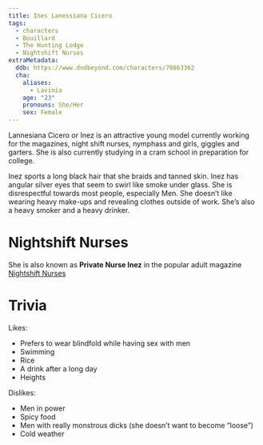 ```yaml
---
title: Ines Lanessiana Cicero
tags:
  - characters
  - Bouillard
  - The Hunting Lodge
  - Nightshift Nurses
extraMetadata:
  ddb: https://www.dndbeyond.com/characters/70863362
  cha:
    aliases:
      - Lavinia
    age: "23"
    pronouns: She/Her
    sex: Female
---
```


<OutOfDate />

Lannesiana Cicero or Inez is an attractive young model currently working for the
magazines, night shift nurses, nymphass and girls, giggles and garters. She is
also currently studying in a cram school in preparation for college.

Inez sports a long black hair that she braids and tanned skin. Inez has angular
silver eyes that seem to swirl like smoke under glass. She is disrespectful
towards most people, especially Men. She doesn’t like wearing heavy make-ups and
revealing clothes outside of work. She’s also a heavy smoker and a heavy
drinker.

# Nightshift Nurses

She is also known as **Private Nurse Inez** in the popular adult magazine
[Nightshift Nurses](../organizations/nightshift-nurses.mdx)

# Trivia

<OutOfDate />

Likes:

* Prefers to wear blindfold while having sex with men
* Swimming
* Rice
* A drink after a long day
* Heights

Dislikes:

* Men in power
* Spicy food
* Men with really monstrous dicks (she doesn’t want to become “loose”)
* Cold weather
